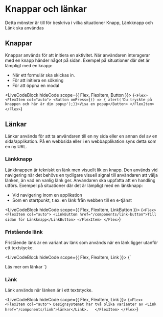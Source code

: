 
# Knappar och länkar

Detta mönster är till för beskriva i vilka situationer Knapp, Länkknapp och Länk ska användas

## Knappar
Knappar används för att initiera en aktivitet. När användaren interagerar med en knapp händer något på sidan. 
Exempel på situationer där det är lämpligt med en knapp: 
- När ett formulär ska skickas in. 
- För att initiera en sökning 
- För att öppna en modal 

<LiveCodeBlock hideCode scope={{ Flex, FlexItem, Button }}>
  {`<Flex>
  <FlexItem col="auto">
<Button onPress={() => { alert('Du tryckte på knappen och här är din popup');}}>Visa en popup</Button>
  </FlexItem>
</Flex>`}
</LiveCodeBlock>



## Länkar
Länkar används för att ta användaren till en ny sida eller en annan del av en sida/applikation. På en webbsida eller i en webbapplikation syns detta som en ny URL. 

### Länkknapp

Länkknappen är tekniskt en länk men visuellt lik en knapp. Den används vid navigering när det behövs en tydligare visuell signal till användaren att välja länken, än vad en vanlig länk ger. 
Användaren ska uppfatta att en handling utförs. Exempel på situationer där det är lämpligt med en länkknapp:

- Vid navigering inom en applikation
- Som en startpunkt, t.ex. en länk från webben till en e-tjänst

<LiveCodeBlock hideCode scope={{ Flex, FlexItem, LinkButton }}>
  {`<Flex>
  <FlexItem col="auto">
<LinkButton href="/components/link-button">Till sidan för Länkknapp</LinkButton>
  </FlexItem>
</Flex>`}
</LiveCodeBlock>



### Fristående länk

Fristående länk är en variant av länk som används när en länk ligger utanför ett textstycke. 

<LiveCodeBlock hideCode scope={{ Flex, FlexItem, Link }}>
  {`<Flex>
  <FlexItem col="auto">
<Link standalone href="/components/link">Läs mer om länkar</Link>
  </FlexItem>
</Flex>`}
</LiveCodeBlock>



### Länk

Länk används när länken är i ett textstycke. 

<LiveCodeBlock hideCode scope={{ Flex, FlexItem, Link }}>
  {`<Flex>
  <FlexItem col="auto">
Designsystemet har två olika varianter av <Link href="/components/link">länkar</Link>.  
  </FlexItem>
</Flex>`}
</LiveCodeBlock>




